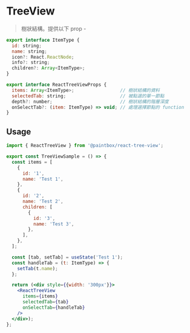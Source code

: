 
<Meta title="React/Display/TreeView/Doc" />

# TreeView

> 樹狀結構。提供以下 prop -

```javascript
export interface ItemType {
  id: string;
  name: string;
  icon?: React.ReactNode;
  info?: string;
  children?: Array<ItemType>;
}

export interface ReactTreeViewProps {
  items: Array<ItemType>;                 // 樹狀結構的資料
  selectedTab: string;                    // 被點選的單一節點
  depth?: number;                         // 樹狀結構的階層深度
  onSelectTab?: (item: ItemType) => void; // 處理選擇節點的 function
}
```

## Usage

```jsx
import { ReactTreeView } from '@paintbox/react-tree-view';

export const TreeViewSample = () => {
  const items = [
    {
      id: '1',
      name: 'Test 1',
    },
    {
      id: '2',
      name: 'Test 2',
      children: [
        {
          id: '3',
          name: 'Test 3',
        },
      ],
    },
  ];

  const [tab, setTab] = useState('Test 1');
  const handleTab = (t: ItemType) => {
    setTab(t.name);
  };

  return (<div style={{width: '300px'}}>
    <ReactTreeView
      items={items}
      selectedTab={tab}
      onSelectTab={handleTab}
    />
  </div>);
};
```